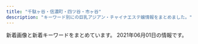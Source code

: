 ```yaml
---
title: "千駄ヶ谷・信濃町・四ツ谷・市ヶ谷"
description: "キーワード別にの巨乳アジアン・チャイナエステ嬢情報をまとめました。"
---
```


新着画像と新着キーワードをまとめています。
2021年06月01日の情報です。

<DmmAffiliateIns />
<KeywordTable
  shops={
    [
    {
        "name": "\u305f\u3093\u307d\u307d",
        "keywords": {
            "F": 4,
            "E": 4,
            "D": 24,
            "86": 8,
            "85": 16,
            "C": 17,
            "87": 8
        },
        "img_links": [
            "https://tanpopo.tyo.cm/photos/sites/43/2021/05/2021052706273311.jpg",
            "https://tanpopo.tyo.cm/images/mainimg.jpg",
            "https://tanpopo.tyo.cm/images/sp_img_teaser.jpg",
            "https://tanpopo.tyo.cm/images/pagetop.png",
            "https://tanpopo.tyo.cm/images/sp_mainimg.jpg",
            "https://tanpopo.tyo.cm/photos/sites/43/2021/05/2021052706265811.jpg",
            "https://tanpopo.tyo.cm/photos/sites/43/2021/05/202105270627598.jpg",
            "https://tanpopo.tyo.cm/photos/sites/43/2021/05/2021052706264932.jpg",
            "https://tanpopo.tyo.cm/photos/sites/43/2021/05/2021052706172719.jpg",
            "https://tanpopo.tyo.cm/photos/sites/43/2021/05/2021052706181913.jpg",
            "https://tanpopo.tyo.cm/images/service1.jpg",
            "https://tanpopo.tyo.cm/images/img_teaser.jpg",
            "https://tanpopo.tyo.cm/images/service3.jpg",
            "https://tanpopo.tyo.cm/photos/sites/43/2021/05/2021052706272553.jpg",
            "https://tanpopo.tyo.cm/images/service2.jpg",
            "https://tanpopo.tyo.cm/photos/sites/43/2021/05/2021052706195377.jpg",
            "https://tanpopo.tyo.cm/photos/sites/43/2021/04/2021041907342674.jpg",
            "https://tanpopo.tyo.cm/photos/sites/43/2021/04/2021041907343346.jpg",
            "https://tanpopo.tyo.cm/photos/sites/43/2021/05/2021052706184275.jpg",
            "https://tanpopo.tyo.cm/images/service4.jpg"
        ],
        "url": "https://tanpopo.tyo.cm/",
        "station": "\u56db\u8c37\u4e09\u4e01\u76ee\u99c52\u756a"
    },
    {
        "keywords": {
            "86": 126,
            "83": 18,
            "D": 252,
            "87": 18,
            "84": 18,
            "82": 18,
            "85": 108,
            "C": 54
        },
        "station": "\u56db\u8c37\u4e09\u4e01\u76ee\u99c52\u756a\u51fa\u53e3",
        "name": "\u5149\u540d",
        "url": "http://aqua.jpn.cm/",
        "img_links": [
            "http://aqua.jpn.cm/photos/sites/16/2018/01/2018011007032034.jpg",
            "http://aqua.jpn.cm/images/line.jpg",
            "http://aqua.jpn.cm/images/room1.jpg",
            "http://aqua.jpn.cm/photos/sites/16/2021/03/2021030106235633.jpg",
            "http://aqua.jpn.cm/images/s_staff.png",
            "http://aqua.jpn.cm/images/room5.jpg",
            "http://aqua.jpn.cm/images/top.png",
            "http://aqua.jpn.cm/photos/sites/16/2021/03/2021032308500056.jpg",
            "http://aqua.jpn.cm/photos/sites/16/2020/09/2020091507031094.jpg",
            "http://aqua.jpn.cm/photos/sites/16/2020/04/2020040301184076.jpg",
            "http://aqua.jpn.cm/photos/sites/16/2020/03/2020030507254950.jpg",
            "http://aqua.jpn.cm/photos/sites/16/2018/05/2018052105590585.jpg",
            "http://aqua.jpn.cm/images/room3.jpg",
            "http://aqua.jpn.cm/photos/sites/16/2019/03/2019031107062221.jpg",
            "http://aqua.jpn.cm/photos/sites/16/2020/12/2020120208263886.jpg",
            "http://aqua.jpn.cm/images/2.jpg",
            "http://aqua.jpn.cm/photos/sites/16/2021/01/2021011401054262.jpg",
            "http://aqua.jpn.cm/photos/sites/16/2018/01/2018011007031662.jpg",
            "http://aqua.jpn.cm/images/s_news.jpg",
            "http://aqua.jpn.cm/images/room2.jpg",
            "http://aqua.jpn.cm/photos/sites/16/2021/03/2021031006535594.jpg",
            "http://aqua.jpn.cm/photos/sites/16/2021/03/2021032308500758.jpg",
            "http://aqua.jpn.cm/images/mobile.jpg",
            "http://aqua.jpn.cm/photos/sites/16/2020/10/2020100508293240.jpg",
            "http://aqua.jpn.cm/images/3.jpg",
            "http://aqua.jpn.cm/photos/sites/16/2018/01/2018013112184869.jpg",
            "http://aqua.jpn.cm/photos/sites/16/2020/10/2020100906522289.jpg",
            "http://aqua.jpn.cm/photos/sites/16/2019/02/2019020108033676.jpg",
            "http://aqua.jpn.cm/images/1.jpg",
            "http://aqua.jpn.cm/photos/sites/16/2018/01/2018011007031899.jpg",
            "http://aqua.jpn.cm/images/room4.jpg",
            "http://aqua.jpn.cm/images/s_pick.png"
        ]
    },
    {
        "url": "http://l-rlx.com/",
        "station": "\u56db\u8c37\u4e09\u4e01\u76ee\u99c52\u756a\u53e3",
        "name": "\u30aa\u30fc\u30ed\u30e9",
        "img_links": [
            "http://l-rlx.com/images/index_07.jpg",
            "http://l-rlx.com/girl/03.jpg",
            "http://l-rlx.com/images/index_14.jpg",
            "http://l-rlx.com/images/index_04.jpg",
            "http://l-rlx.com/images/index_12.jpg",
            "http://l-rlx.com/girl/02.jpg",
            "http://l-rlx.com/s/images/iphone.png",
            "http://l-rlx.com/images/index_17.jpg",
            "http://l-rlx.com/images/info_09.jpg",
            "http://l-rlx.com/s/image/nav_hotel.png",
            "http://l-rlx.com/s/images/slider/3.jpg",
            "http://l-rlx.com/images/index_01.jpg",
            "http://l-rlx.com/s/uploads/09.jpg",
            "http://l-rlx.com/s/images/slider/next.png",
            "http://l-rlx.com/images/index_21.jpg",
            "http://l-rlx.com/images/rec.jpg",
            "http://l-rlx.com/girl/09.jpg",
            "http://l-rlx.com/images/01.jpg",
            "http://l-rlx.com/images/info.jpg",
            "http://l-rlx.com/s/images/top_2.jpg",
            "http://l-rlx.com/images/index_16.jpg",
            "http://l-rlx.com/s/images/okubokomachi.jpg",
            "http://l-rlx.com/s/images/pc.png",
            "http://l-rlx.com/s/image/nav_topics.png",
            "http://l-rlx.com/s/images/t2.jpg",
            "http://l-rlx.com/images/rec_09.jpg",
            "http://l-rlx.com/s/image/nav_top.png",
            "http://l-rlx.com/s/uploads/04.jpg",
            "http://l-rlx.com/s/images/slider/2.jpg",
            "http://l-rlx.com/images/index_20.jpg",
            "http://l-rlx.com/images/index_02.jpg",
            "http://l-rlx.com/s/image/nav_manga.png",
            "http://l-rlx.com/s/images/tel.png",
            "http://l-rlx.com/s/image/nav_cast.png",
            "http://l-rlx.com/s/uploads/010.jpg",
            "http://l-rlx.com/s/images/service_03.png",
            "http://l-rlx.com/s/images/t1.jpg",
            "http://l-rlx.com/images/02.jpg",
            "http://l-rlx.com/girl/05.jpg",
            "http://l-rlx.com/girl/07.jpg",
            "http://l-rlx.com/girl/04.jpg",
            "http://l-rlx.com/images/index_03.jpg",
            "http://l-rlx.com/s/uploads/02.jpg",
            "http://l-rlx.com/images/index_06.jpg",
            "http://l-rlx.com/images/staff_09.jpg",
            "http://l-rlx.com/s/uploads/05.jpg",
            "http://l-rlx.com/s/uploads/08.jpg",
            "http://l-rlx.com/girl/00.jpg",
            "http://l-rlx.com/s/uploads/03.jpg",
            "http://l-rlx.com/s/images/slider/1.jpg",
            "http://l-rlx.com/s/images/slider/prev.png",
            "http://l-rlx.com/s/uploads/01.jpg",
            "http://l-rlx.com/s/images/t4.jpg",
            "http://l-rlx.com/s/images/service_07.png",
            "http://l-rlx.com/girl/01.jpg",
            "http://l-rlx.com/images/sub_09.jpg",
            "http://l-rlx.com/s/image/nav_sys.png",
            "http://l-rlx.com/s/uploads/07.jpg",
            "http://l-rlx.com/s/images/service_01.png",
            "http://l-rlx.com/images/index_05.jpg",
            "http://l-rlx.com/s/images/t3.jpg",
            "http://l-rlx.com/images/03.jpg",
            "http://l-rlx.com/s/uploads/06.jpg",
            "http://l-rlx.com/girl/08.jpg"
        ],
        "keywords": {
            "95": 2,
            "D": 6,
            "88": 2,
            "C": 17,
            "85": 4,
            "86": 4,
            "87": 4,
            "84": 2
        }
    },
    {
        "keywords": {},
        "station": "\u56db\u8c37\u4e09\u4e01\u76ee\u99c52\u756a\u51fa\u53e3",
        "url": "http://bimajo.ies.fun/",
        "img_links": [],
        "name": "\u7652\u3057\u306e\u5c4b"
    },
    {
        "img_links": [
            "http://e-rosa.net/images/news_top.jpg",
            "http://e-rosa.net/images/sejutu5.jpg",
            "http://e-rosa.net/images/gg1.png",
            "http://e-rosa.net/images/mimi.jpg",
            "http://e-rosa.net/images/aya1.jpg",
            "http://e-rosa.net/images/girl_top.png",
            "http://e-rosa.net/images/005.jpg",
            "http://e-rosa.net/images/news_bottom.jpg",
            "http://e-rosa.net/images/tite-link.png",
            "http://e-rosa.net/images/te2.jpg",
            "http://e-rosa.net/images/g13.jpg",
            "http://e-rosa.net/images/access3.jpg",
            "http://e-rosa.net/images/grande.jpg",
            "http://e-rosa.net/images/001.jpg",
            "http://e-rosa.net/images/tite-staff.png",
            "http://e-rosa.net/images/ayaka.jpg",
            "http://e-rosa.net/images/rimi.jpg",
            "http://e-rosa.net/images/rina0.jpg",
            "http://e-rosa.net/images/girl_03.png",
            "http://e-rosa.net/images/girl_01.png",
            "http://e-rosa.net/images/g1.jpg",
            "http://e-rosa.net/images/noimage.jpg",
            "http://e-rosa.net/images/rina2.jpg",
            "http://e-rosa.net/images/yuyu.jpg",
            "http://e-rosa.net/images/aya2.jpg",
            "http://e-rosa.net/images/pagetop.png",
            "http://e-rosa.net/images/right_top.png",
            "http://e-rosa.net/images/rina1.jpg",
            "http://e-rosa.net/images/009.jpg",
            "http://e-rosa.net/images/yuna.jpg",
            "http://e-rosa.net/images/te1.jpg",
            "http://e-rosa.net/images/girlx_top.png",
            "http://e-rosa.net/images/sejutu6.jpg",
            "http://e-rosa.net/images/right_bottom.png",
            "http://e-rosa.net/images/nei_01.png",
            "http://e-rosa.net/images/sejutu1.jpg",
            "http://e-rosa.net/images/004.jpg",
            "http://e-rosa.net/images/003.jpg",
            "http://e-rosa.net/images/misa1.jpg",
            "http://e-rosa.net/images/meyi1.jpg",
            "http://e-rosa.net/images/haruka.jpg",
            "http://e-rosa.net/images/yuri.jpg",
            "http://e-rosa.net/images/sejutu2.jpg",
            "http://e-rosa.net/images/te3.jpg",
            "http://e-rosa.net/images/meyi2.jpg",
            "http://e-rosa.net/images/yuyi.jpg",
            "http://e-rosa.net/images/risa.jpg",
            "http://e-rosa.net/images/nei_03.png",
            "http://e-rosa.net/images/ddd.jpg",
            "http://e-rosa.net/images/k1.jpg",
            "http://e-rosa.net/images/mio.jpg",
            "http://e-rosa.net/images/006.jpg",
            "http://e-rosa.net/images/ha.jpg",
            "http://e-rosa.net/images/tite-magazine.png",
            "http://e-rosa.net/images/002.jpg"
        ],
        "station": "\u56db\u8c37\u4e09\u4e01\u76ee\u99c52\u756a",
        "name": "ROSA",
        "keywords": {},
        "url": "http://e-rosa.net/"
    },
    {
        "name": "\u30b9\u30de\u30a4\u30eb",
        "station": "JR\u56db\u30c4\u8c37\u99c5\u8d64\u5742\u53e3",
        "url": "http://e-yotsuya.net/",
        "img_links": [
            "http://e-yotsuya.net/images/baner.jpg",
            "http://e-yotsuya.net/images/top.jpg",
            "http://e-yotsuya.net/images/g3.jpg",
            "http://e-yotsuya.net/images/g4.jpg",
            "http://e-yotsuya.net/images/tite-staff1.jpg",
            "http://e-yotsuya.net/images/room.jpg",
            "http://e-yotsuya.net/images/baner2.jpg",
            "http://e-yotsuya.net/images/g1.jpg",
            "http://e-yotsuya.net/images/g8.jpg",
            "http://e-yotsuya.net/images/news-tit.png",
            "http://e-yotsuya.net/images/news-tit1.jpg",
            "http://e-yotsuya.net/images/g2.jpg",
            "http://e-yotsuya.net/images/top2.png",
            "http://e-yotsuya.net/images/tite-staff.jpg",
            "http://e-yotsuya.net/images/g6.jpg",
            "http://e-yotsuya.net/images/mobile.png",
            "http://e-yotsuya.net/images/g9.jpg",
            "http://e-yotsuya.net/images/g5.jpg",
            "http://e-yotsuya.net/images/g7.jpg"
        ],
        "keywords": {
            "C": 14
        }
    },
    {
        "name": "\u767e\u5408",
        "url": "http://lakulaku.info/",
        "img_links": [
            "http://lakulaku.info/images/mobile.png",
            "http://lakulaku.info/swf/baner.jpg",
            "http://lakulaku.info/images/staff/5-2.jpg",
            "http://lakulaku.info/img/5-3.jpg",
            "http://lakulaku.info/img/rina.jpg",
            "http://lakulaku.info/images/staff/ai.jpg",
            "http://lakulaku.info/images/top.jpg",
            "http://lakulaku.info/images/staff/rina.jpg",
            "http://lakulaku.info/images/staff/nena.jpg",
            "http://lakulaku.info/images/staff/5-1.jpg",
            "http://lakulaku.info/images/staff/mari.jpg",
            "http://lakulaku.info/img/s06.jpg",
            "http://lakulaku.info/images/staff/5-4.jpg",
            "http://lakulaku.info/images/staff/momo.jpg",
            "http://lakulaku.info/img/5-2.jpg",
            "http://lakulaku.info/img/5-5.jpg",
            "http://lakulaku.info/img/5-4.jpg",
            "http://lakulaku.info/images/staff/sizuka.jpg",
            "http://lakulaku.info/images/staff/5-3.jpg",
            "http://lakulaku.info/images/staff/5-5.jpg",
            "http://lakulaku.info/images/staff/yumi.jpg",
            "http://lakulaku.info/images/newtit.png",
            "http://lakulaku.info/img/5-1.jpg",
            "http://lakulaku.info/images/staff/s06.jpg",
            "http://lakulaku.info/images/titestaff.png",
            "http://lakulaku.info/images/staff/ai-a.jpg"
        ],
        "keywords": {},
        "station": "\u56db\u8c37\u4e09\u4e01\u76ee\u99c52\u756a"
    },
    {
        "station": "\u9eb9\u753a\u99c51\u756a\u51fa\u53e3",
        "img_links": [
            "http://xn--vckg5a9gug.in.net/images/cg04.jpg",
            "http://xn--vckg5a9gug.in.net/images/cg02.jpg",
            "http://xn--vckg5a9gug.in.net/images/tit4.jpg",
            "http://xn--vckg5a9gug.in.net/images/top.jpg",
            "http://xn--vckg5a9gug.in.net/images/fbt.jpg",
            "http://xn--vckg5a9gug.in.net/images/cg01.jpg",
            "http://xn--vckg5a9gug.in.net/images/sys.jpg",
            "http://xn--vckg5a9gug.in.net/images/tit3.jpg",
            "http://xn--vckg5a9gug.in.net/images/fla.jpg",
            "http://xn--vckg5a9gug.in.net/images/tit1.jpg",
            "http://xn--vckg5a9gug.in.net/images/no.png",
            "http://xn--vckg5a9gug.in.net/images/tit2.jpg",
            "http://xn--vckg5a9gug.in.net/images/tit5.jpg",
            "http://xn--vckg5a9gug.in.net/link/menlog.jpg",
            "http://xn--vckg5a9gug.in.net/images/fbf.jpg",
            "http://xn--vckg5a9gug.in.net/images/cg03.jpg"
        ],
        "url": "http://xn--vckg5a9gug.in.net/",
        "keywords": {
            "D": 4,
            "86": 3,
            "85": 1
        },
        "name": "Moon"
    },
    {
        "img_links": [
            "https://juno-esthe.tokyo/wp-content/uploads/2021/06/8765126789tiramisu.jpg",
            "https://juno-esthe.tokyo/wp-content/uploads/2021/02/876251tiramisu.jpg",
            "https://juno-esthe.tokyo/wp-content/themes/este/img/top-img01.png",
            "https://juno-esthe.tokyo/wp-content/uploads/2021/04/8971tiramisu.jpg",
            "https://juno-esthe.tokyo/wp-content/uploads/2021/02/78621tiramisu.jpg",
            "https://juno-esthe.tokyo/wp-content/uploads/2021/03/31tiramisu.jpg",
            "https://juno-esthe.tokyo/wp-content/uploads/2021/02/90876satiramisu.jpg",
            "https://juno-esthe.tokyo/wp-content/uploads/2021/03/4567tiramisu.jpg",
            "https://juno-esthe.tokyo/wp-content/themes/este/img/top-img04.png",
            "https://juno-esthe.tokyo/wp-content/uploads/2021/02/12345678tiramisu.jpg",
            "https://juno-esthe.tokyo/wp-content/themes/este/img/top-img02.png",
            "https://juno-esthe.tokyo/wp-content/uploads/2021/04/89762517tiramisu.jpg",
            "https://juno-esthe.tokyo/wp-content/uploads/2021/04/87612tiramisu.jpg",
            "https://juno-esthe.tokyo/wp-content/uploads/2021/02/1tiramisu-1.jpg",
            "https://juno-esthe.tokyo/wp-content/uploads/2021/02/3456utiramisu.jpg",
            "https://juno-esthe.tokyo/wp-content/themes/este/img/tel_footer.png",
            "https://juno-esthe.tokyo/wp-content/themes/este/img/4.jpg",
            "https://juno-esthe.tokyo/wp-content/themes/este/img/3.jpg",
            "https://juno-esthe.tokyo/wp-content/themes/este/img/top-img05.png",
            "https://juno-esthe.tokyo/wp-content/themes/este/img/call.png",
            "https://juno-esthe.tokyo/wp-content/themes/este/img/tel_header.png",
            "https://juno-esthe.tokyo/wp-content/uploads/2021/03/1tiramisu.jpg",
            "https://juno-esthe.tokyo/wp-content/themes/este/img/top-img03.png",
            "https://juno-esthe.tokyo/wp-content/themes/este/img/2.jpg",
            "https://juno-esthe.tokyo/wp-content/uploads/2021/02/567tiramisu.jpg",
            "https://juno-esthe.tokyo/wp-content/uploads/2021/02/8estrdyfugi.jpg",
            "https://juno-esthe.tokyo/wp-content/uploads/2021/02/3121tiramisu.jpg",
            "https://juno-esthe.tokyo/wp-content/themes/este/img/1.jpg"
        ],
        "name": "\u30c6\u30a3\u30e9\u30df\u30b9",
        "station": "\u56db\u30c4\u8c37\u99c52\u756a\u53e3",
        "keywords": {
            "E": 3,
            "D": 15,
            "C": 30,
            "\u30bb\u30af\u30b7\u30fc": 2
        },
        "url": "https://juno-esthe.tokyo/"
    }
]
}
/>
<DmmAffiliateScript />
